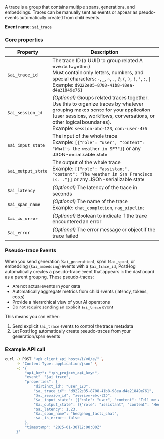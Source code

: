 A trace is a group that contains multiple spans, generations, and embeddings. Traces can be manually sent as events or appear as pseudo-events automatically created from child events.

**Event name**: `$ai_trace`  

### Core properties

| Property | Description |
|----------|-------------|
| `$ai_trace_id` | The trace ID (a UUID to group related AI events together)<br/>Must contain only letters, numbers, and special characters: `-`, `_`, `~`, `.`, `@`, `(`, `)`, `!`, `'`, `:`, <code>\|</code><br/>Example: `d9222e05-8708-41b8-98ea-d4a21849e761` |
| `$ai_session_id` | *(Optional)* Groups related traces together. Use this to organize traces by whatever grouping makes sense for your application (user sessions, workflows, conversations, or other logical boundaries).<br/>Example: `session-abc-123`, `conv-user-456` |
| `$ai_input_state` | The input of the whole trace<br/>Example: `[{"role": "user", "content": "What's the weather in SF?"}]` or any JSON-serializable state |
| `$ai_output_state` | The output of the whole trace<br/>Example: `[{"role": "assistant", "content": "The weather in San Francisco is..."}]` or any JSON-serializable state |
| `$ai_latency` | *(Optional)* The latency of the trace in seconds |
| `$ai_span_name` | *(Optional)* The name of the trace<br/>Example: `chat_completion`, `rag_pipeline` |
| `$ai_is_error` | *(Optional)* Boolean to indicate if the trace encountered an error |
| `$ai_error` | *(Optional)* The error message or object if the trace failed |

### Pseudo-trace Events

When you send generation (`$ai_generation`), span (`$ai_span`), or embedding (`$ai_embedding`) events with a `$ai_trace_id`, PostHog automatically creates a pseudo-trace event that appears in the dashboard as a parent grouping. These pseudo-traces:

- Are not actual events in your data
- Automatically aggregate metrics from child events (latency, tokens, costs)
- Provide a hierarchical view of your AI operations
- Do not require sending an explicit `$ai_trace` event

This means you can either:
1. Send explicit `$ai_trace` events to control the trace metadata
2. Let PostHog automatically create pseudo-traces from your generation/span events

### Example API call

```bash
curl -X POST "<ph_client_api_host>/i/v0/e/" \
     -H "Content-Type: application/json" \
     -d '{
         "api_key": "<ph_project_api_key>",
         "event": "$ai_trace",
         "properties": {
             "distinct_id": "user_123",
             "$ai_trace_id": "d9222e05-8708-41b8-98ea-d4a21849e761",
             "$ai_session_id": "session-abc-123",
             "$ai_input_state": [{"role": "user", "content": "Tell me a fun fact about hedgehogs"}],
             "$ai_output_state": [{"role": "assistant", "content": "Hedgehogs are small mammals with spines on their back."}],
             "$ai_latency": 1.23,
             "$ai_span_name": "hedgehog_facts_chat",
             "$ai_is_error": false
         },
         "timestamp": "2025-01-30T12:00:00Z"
     }'
```